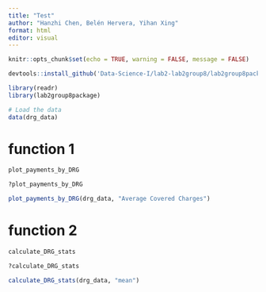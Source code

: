 ```yaml
---
title: "Test"
author: "Hanzhi Chen, Belén Hervera, Yihan Xing"
format: html
editor: visual
---
```


```r
knitr::opts_chunk$set(echo = TRUE, warning = FALSE, message = FALSE)
```

```r
devtools::install_github('Data-Science-I/lab2-lab2group8/lab2group8package')
```

```r
library(readr)
library(lab2group8package)
```

```r
# Load the data 
data(drg_data)
```

# function 1

```r
plot_payments_by_DRG
```

```r
?plot_payments_by_DRG
```

```r
plot_payments_by_DRG(drg_data, "Average Covered Charges")
```

# function 2

```r
calculate_DRG_stats
```

```r
?calculate_DRG_stats
```

```r
calculate_DRG_stats(drg_data, "mean")
```
